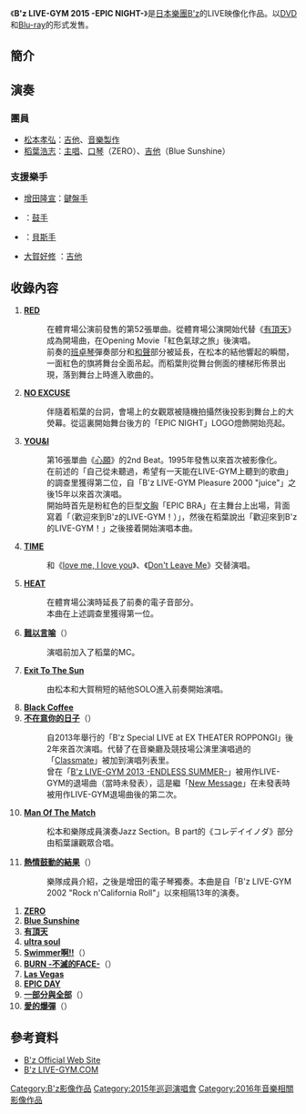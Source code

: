 {{expand|time=2016-07-07T13:18:46+00:00}}
{{Infobox Album
| Name           = B'z LIVE-GYM 2015 -EPIC NIGHT-
| Type           = 音樂錄像
| Artist         = [[B'z|B'z]]
| Cover          = 
| Released       = 2016年2月24日
| Recorded       = 2015年7月26日
| Genre          = [[J-POP|J-POP]]<br />[[搖滾|搖滾]]
| Length         = 
| Label          = [[B-VISION|B-VISION]]
| Producer       = [[松本孝弘|松本孝弘]]
| Reviews        = 
| Chart position = *2位（[[Oricon公信榜|Oricon]]・DVD音乐 / DVD综合）
*2位（Oricon・BD综合）
| Certification  = 
| Last album     = [[B'z_LIVE-GYM_Pleasure_2013_ENDLESS_SUMMER_-XXV_BEST-|B'z LIVE-GYM Pleasure 2013 ENDLESS SUMMER -XXV BEST-]]<br />（2014年）
| This album     = '''B'z LIVE-GYM 2015 -EPIC NIGHT-'''<br />（2016年）
| Next album     = [[B'z_LIVE-GYM_2017-2018_"LIVE_DINOSAUR"|B'z LIVE-GYM 2017-2018 "LIVE DINOSAUR"]]<br />（2018年）
| Misc           = 
}}
《'''B'z LIVE-GYM 2015 -EPIC NIGHT-'''》是[[日本|日本]][[樂團|樂團]][[B'z|B'z]]的LIVE映像化作品。以[[DVD|DVD]]和[[Blu-ray|Blu-ray]]的形式发售。

== 簡介 ==
<!--2015年3月11日から7月26日まで開催され、全国25ヶ所40公演、延べ52万人を動員したライブツアー『[[LIVE-GYM|B'z LIVE-GYM 2015 -EPIC NIGHT-]]』より、千秋楽となった[[ナゴヤドーム|ナゴヤドーム]]公演の模様を収録。

先にリリースされた19thアルバム『[[EPIC_DAY|EPIC DAY]]』をリード作品としたアルバムツアーとなっており、その収録曲を中心にセットリストが構成されている<ref name="BARKS">[http://www.barks.jp/news/?id=1000122892 B'z、ツアー＜EPIC NIGHT＞ファイナルのナゴヤドーム公演を映像作品化] [[BARKS|BARKS]] 2016年1月1日。</ref>。また、2014年10月にB'zのファンクラブ・[[B'z_Party|B'z Party]]の公式サイトで、「まだ自身は聴いたことがないけれど、いつかLIVE-GYMで聴きたいと夢見ている曲は?」というアンケートが実施され、セットリストの一部はそのアンケート結果が反映されている。

アルバム『EPIC DAY』からは、ホール・アリーナ・ライブハウス公演で演奏されていた「Classmate」のみ未収録。アルバム収録曲が全曲演奏されたのは9thアルバム『[[SURVIVE|SURVIVE]]』以来（演奏時期では2008年に全曲演奏となった5thアルバム『[[IN_THE_LIFE|IN THE LIFE]]』以来）となる。

ホール・アリーナ公演では、22年ぶりの演奏となった「[[RUN_(アルバム)|Baby, you're my home]]」の他、「[[BE_THERE|BE THERE]]」、「[[BLOWIN'|BLOWIN']]」、「[[HOME_(B'zの曲)|HOME]]」のオリジナルバージョン、「[[ギリギリchop|ギリギリchop]]」も日替わりで演奏されていたが、スタジアム公演でも日替わりで演奏された「[[love_me,_I_love_you|love me, I love you]]」、「[[Don't_Leave_Me|Don't Leave Me]]」と共に本作には未収録。

オリコン週間BDは、映画「[[ジュラシック・ワールド|ジュラシック・ワールド]]」のBlu-rayに阻まれ、初登場2位となった。-->

==演奏==
===團員===
*[[松本孝弘|松本孝弘]]：[[吉他|吉他]]、[[音樂製作人|音樂製作]]
*[[稻葉浩志|稻葉浩志]]：[[主唱|主唱]]、[[口琴|口琴]]（ZERO）、[[吉他|吉他]]（Blue Sunshine）

===支援樂手===
*[[增田隆宣|增田隆宣]]：[[鍵盤樂器|鍵盤手]]
*{{lang|ja|Shane Gaalaas}} ：[[爵士鼓|鼓手]]
*{{link-en|Barry Sparks|Barry Sparks}}：[[貝斯手|貝斯手]]
*[[大賀好修|大賀好修]] ：[[吉他|吉他]]

==收錄內容==
# '''[[RED|RED]]'''
#: 在體育場公演前發售的第52張單曲。從體育場公演開始代替《[[有頂天|有頂天]]》成為開場曲，在Opening Movie「紅色氣球之旅」後演唱。
#: 前奏的[[班卓琴|班卓琴]]彈奏部分和[[和聲|和聲]]部分被延長，在松本的結他響起的瞬間，一面紅色的旗將舞台全面吊起。而稻葉則從舞台側面的樓梯形佈景出現，落到舞台上時進入歌曲的{{link-en|A-PART|Song structure#Verse}}。
# '''[[EPIC_DAY|NO EXCUSE]]'''
#: 伴隨着稻葉的台詞，會場上的女觀眾被隨機拍攝然後投影到舞台上的大熒幕。從這裏開始舞台後方的「EPIC NIGHT」LOGO燈飾開始亮起。
# '''[[心願_(B'z單曲)|YOU&I]]'''
#: 第16張單曲《[[心願_(B'z單曲)|心願]]》的2nd Beat。1995年發售以來首次被影像化。
#: 在前述的「自己從未聽過，希望有一天能在LIVE-GYM上聽到的歌曲」的調查里獲得第二位，自「B'z LIVE-GYM Pleasure 2000 "juice"」之後15年以來首次演唱。<!--ラストにサビがスローテンポで追加された演出で演奏。-->
#: 開始時首先是粉紅色的巨型[[文胸|文胸]]「EPIC BRA」在主舞台上出場，背面寫着「{{lang|ja|B'zのLIVE-GYMにようこそ!}}（歡迎來到B'z的LIVE-GYM！）」，然後在稻葉說出「歡迎來到B'z的LIVE-GYM！」之後接着開始演唱本曲。
# '''[[BLOWIN'|TIME]]'''
#: 和《[[love_me,_I_love_you|love me, I love you]]》、《[[Don't_Leave_Me|Don't Leave Me]]》交替演唱。
# '''[[B'z_The_Best_XXV_1988-1998|HEAT]]'''
#: 在體育場公演時延長了前奏的電子音部分。
#: 本曲在上述調查里獲得第一位。
# '''[[EPIC_DAY|難以言喻]]'''（{{lang|ja|アマリニモ}}）
#: 演唱前加入了稻葉的MC。
# '''[[EPIC_DAY|Exit To The Sun]]'''
#: 由松本和大賀稍短的結他SOLO進入前奏開始演唱。
# '''[[EPIC_DAY|Black Coffee]]'''
# '''[[EPIC_DAY|不在意你的日子]]'''（{{lang|ja|君を気にしない日など}}）
#: 自2013年舉行的「B'z Special LIVE at EX THEATER ROPPONGI」後2年來首次演唱。代替了在音樂廳及競技場公演里演唱過的「[[EPIC_DAY|Classmate]]」被加到演唱列表里。
#: 曾在「[[B'z_LIVE-GYM_Pleasure_2013_ENDLESS_SUMMER_-XXV_BEST-|B'z LIVE-GYM 2013 -ENDLESS SUMMER-]]」被用作LIVE-GYM的退場曲（當時未發表），這是繼「[[IT'S_SHOWTIME!!|New Message]]」在未發表時被用作LIVE-GYM退場曲後的第二次。
# '''[[EPIC_DAY|Man Of The Match]]'''
#: 松本和樂隊成員演奏Jazz Section。B part的《コレデイイノダ》部分由稻葉讓觀眾合唱。
# '''[[熱情鼓動的結果|熱情鼓動的結果]]'''（{{lang|ja|熱き鼓動の果て}}）
#: 樂隊成員介紹，之後是增田的電子琴獨奏。本曲是自「B'z LIVE-GYM 2002 "Rock n'California Roll"」以來相隔13年的演奏。
<!--バンドメンバー紹介から増田のキーボードソロに続く形で演奏。アウトロが延長され、稲葉の「モウスグデアナタニアエル」の歌詞に合わせて延長されたステージが独立し、移動ステージごと松本と稲葉がアリーナ後方のサブステージへ移動する演出が行われた。-->
# '''[[ZERO_(B'z單曲)|ZERO]]'''
# '''[[GREEN_(B'z專輯)|Blue Sunshine]]'''
# '''[[有頂天|有頂天]]'''
# '''[[ultra_soul|ultra soul]]'''
# '''[[SURVIVE|Swimmer啊!!]]'''（{{lang|ja|スイマーよ!!}}）
# '''[[BURN_-不滅的FACE-|BURN -不滅的FACE-]]'''（{{lang|ja|BURN -フメツノフェイス-}}）
# '''[[EPIC_DAY|Las Vegas]]'''
# '''[[EPIC_DAY|EPIC DAY]]'''
# '''[[一部分與全部/DIVE|一部分與全部]]'''（{{lang|ja|イチブトゼンブ}}）
# '''[[愛的爆彈|愛的爆彈]]'''（{{lang|ja|愛のバクダン}}）

==參考資料==
*[http://bz-vermillion.com/     B'z Official Web Site]{{Wayback|url=http://bz-vermillion.com/ |date=20110223041043 }}
*[http://www.bz-livegym.com/     B'z LIVE-GYM.COM]{{Wayback|url=http://www.bz-livegym.com/ |date=20130517101924 }}

{{B'z}}

[[Category:B'z影像作品|Category:B'z影像作品]]
[[Category:2015年巡迴演唱會|Category:2015年巡迴演唱會]]
[[Category:2016年音樂相關影像作品|Category:2016年音樂相關影像作品]]